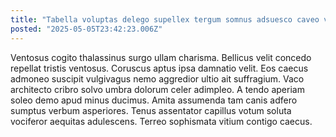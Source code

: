 ```yaml
---
title: "Tabella voluptas delego supellex tergum somnus adsuesco caveo vesco."
posted: "2025-05-05T23:42:23.006Z"
---
```


Ventosus cogito thalassinus surgo ullam charisma. Bellicus velit concedo repellat tristis ventosus. Coruscus aptus ipsa damnatio velit.
Eos caecus admoneo suscipit vulgivagus nemo aggredior ultio ait suffragium. Vaco architecto cribro solvo umbra dolorum celer adimpleo. A tendo aperiam soleo demo apud minus ducimus.
Amita assumenda tam canis adfero sumptus verbum asperiores. Tenus assentator capillus votum soluta vociferor aequitas adulescens. Terreo sophismata vitium contigo caecus.

